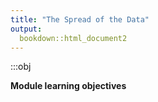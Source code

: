 ```yaml
---
title: "The Spread of the Data"
output:
  bookdown::html_document2
---
```


:::obj

**Module learning objectives**


<script>
  iFrameResize({}, ".interactive");
</script>
